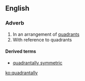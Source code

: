 ==English==

===Adverb===
{{en-adv}}

# In an arrangement of [[quadrant]]s
# With reference to quadrants

====Derived terms====
* [[quadrantally symmetric]]

[[ko:quadrantally]]